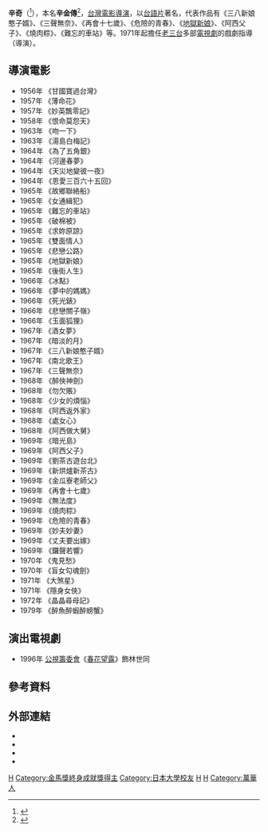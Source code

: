 {{multiple issues|
{{copyedit|time=2015-01-26T09:36:41+00:00}}
{{expand|time=2015-01-26T09:36:41+00:00}}
}}
{{他用
|subject=台語電影導演
|other=音譯為辛奇的朝鲜族的傳統發酵食品
|韓式泡菜
}}
{{藝人
|姓名 = 辛奇
|類型 = 導演
|圖片 =<!--建議使用自由版權圖像-->
|圖片尺寸 =
|圖片簡介 =
|本名 = 辛金傳
|羅馬拼音 = Hsin Chi
|英文名 =
|暱稱 =
|其他藝名 =
|國籍 = {{ROC}}
|民族 =
|籍貫 =
|出生日期 = {{birth date|1924|10|23}}
|出生地點 = {{TWN-JPN}}[[臺北市|臺北]][[艋舺|艋舺]]
|逝世日期 = {{death date and age|2010|10|22|1924|10|23}}
|逝世地點 = {{TWN}}[[桃園市|桃園縣]]
|職業 =
|語言 =
|教育程度 = [[日本大學|日本大學]]藝術系戲劇科肄業
|宗教信仰 =
|配偶 = 已婚
|兒女 = 五子女
|父母 =
|音樂類型 =
|演奏樂器 =
|出道地點 =
|出道作 =
|出道日期 =
|代表作 =
|活躍年代 =
|唱片公司 =
|經紀公司 =
|網站 =
|相關團體 =
|獎項 =[[第37屆金馬獎|第37屆金馬獎]][[金馬獎終身成就獎|終身成就獎]]
|IMDb = 1881815
|現任成員 =
|過往成員 =
|音樂專輯 =
|電影 =
|主持節目 =
|電視劇 =
|廣播劇 =
|舞台劇 =
|書籍 =
}}
'''辛奇'''（{{bd|1924年|10月23日|2010年|10月22日|}}<ref>{{cite web|url=http://www.ctfa.org.tw/event/classroom/content.php?cid=0&id=1444|title=辛奇導演電影作品 回顧展|publisher=[[國家電影資料館|國家電影資料館]]|accessdate=2015-01-26|deadurl=yes|archiveurl=https://web.archive.org/web/20150226190537/http://www.ctfa.org.tw/event/classroom/content.php?cid=0&id=1444|archivedate=2015-02-26}}</ref>），本名'''辛金傳'''<ref>{{cite web|url=http://www.taiwancinema.com/ct_57731_350|title=辛奇導演專訪|publisher=台灣電影網|date=2008-12-19|accessdate=2015-01-26|archive-url=https://web.archive.org/web/20150226190534/http://www.taiwancinema.com/ct_57731_350|archive-date=2015-02-26|dead-url=yes}}</ref>，[[台灣|台灣]][[電影導演|電影導演]]，以[[台語片|台語片]]著名，代表作品有《三八新娘憨子婿》、《三聲無奈》、《再會十七歲》、《危險的青春》、《[[地獄新娘_(1965年電影)|地獄新娘]]》、《阿西父子》、《燒肉粽》、《難忘的車站》等。1971年起擔任[[老三台|老三台]]多部[[電視劇|電視劇]]的戲劇指導（導演）。

==導演電影==
* 1956年 《甘國寶過台灣》
* 1957年 《薄命花》
* 1957年 《妙英飄零記》
* 1958年 《恨命莫怨天》
* 1963年 《吻一下》
* 1963年 《湯島白梅記》
* 1964年 《為了五角銀》
* 1964年 《河邊春夢》
* 1964年 《天災地變彼一夜》
* 1964年 《恩愛三百六十五回》
* 1965年 《故鄉聯絡船》
* 1965年 《女通緝犯》
* 1965年 《難忘的車站》
* 1965年 《破棉被》
* 1965年 《求妳原諒》
* 1965年 《雙面情人》
* 1965年 《悲戀公路》
* 1965年 《地獄新娘》
* 1965年 《後街人生》
* 1966年 《冰點》
* 1966年 《夢中的媽媽》
* 1966年 《死光錶》
* 1966年 《悲戀關子嶺》
* 1966年 《玉面狐狸》
* 1967年 《酒女夢》
* 1967年 《暗淡的月》
* 1967年 《三八新娘憨子婿》
* 1967年 《南北歌王》
* 1967年 《三聲無奈》
* 1968年 《醉俠神劍》
* 1968年 《勿欠賬》 
* 1968年 《少女的煩惱》
* 1968年 《阿西返外家》
* 1968年 《處女心》
* 1968年 《阿西做大舅》
* 1969年 《暗光島》
* 1969年 《阿西父子》
* 1969年 《劉茶古遊台北》
* 1969年 《新烘爐新茶古》
* 1969年 《金瓜寮老師父》
* 1969年 《再會十七歲》
* 1969年 《無法度》
* 1969年 《燒肉粽》
* 1969年 《危險的青春》
* 1969年 《妙夫妙妻》
* 1969年 《丈夫要出嫁》
* 1969年 《鑼聲若響》
* 1970年 《鬼見愁》
* 1970年 《盲女勾魂劍》
* 1971年 《大煞星》
* 1971年 《隱身女俠》
* 1972年 《晶晶尋母記》
* 1979年 《醉魚醉蝦醉螃蟹》

==演出電視劇==
* 1996年 [[公視籌委會|公視籌委會]]《[[春花望露_(公視)|春花望露]]》飾林世同

==參考資料==
{{reflist}}

==外部連結==
* {{imdb name|1881815|辛奇}}{{en}}
* {{Amg name|335252|辛奇}}
* {{hkmdb name|4475|辛奇}}
* {{Mtime people|1233277|辛奇}}

{{金馬獎終身成就獎}}
[[Category:臺灣劇情片導演|H]]
[[Category:金馬獎終身成就獎得主|Category:金馬獎終身成就獎得主]]
[[Category:日本大學校友|Category:日本大學校友]]
[[Category:罹患大腸癌逝世者|H]]
[[Category:辛姓|H]]
[[Category:萬華人|Category:萬華人]]